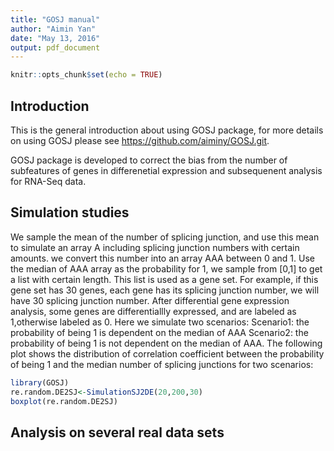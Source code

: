 ```yaml
---
title: "GOSJ manual"
author: "Aimin Yan"
date: "May 13, 2016"
output: pdf_document
---
```


```r
knitr::opts_chunk$set(echo = TRUE)
```

## Introduction

This is the general introduction about using GOSJ package, for more details on using GOSJ please see <https://github.com/aiminy/GOSJ.git>.

GOSJ package is developed to correct the bias from the number of subfeatures of genes in differenetial expression and subsequenent analysis for RNA-Seq data. 

## Simulation studies

We sample the mean of the number of splicing junction, and use this mean to simulate an array A including splicing junction numbers with certain amounts. we convert this number into an array AAA between 0 and 1. Use the median of AAA array as the probability for 1, we sample from [0,1] to get a list with certain length. This list is used as
a gene set. For example, if this gene set has 30 genes, each gene has its splicing junction number, we will have 30 splicing junction number. After differential gene expression analysis, some genes are differentiallly expressed, and are labeled as 1,otherwise labeled as 0. Here we simulate two scenarios:
Scenario1: the probability of being 1 is dependent on the median of AAA
Scenario2: the probability of being 1 is not dependent on the median of AAA. The following plot shows the distribution of correlation coefficient between the probability of being 1 and the median number of splicing junctions for two scenarios:


```r
library(GOSJ)
re.random.DE2SJ<-SimulationSJ2DE(20,200,30)
boxplot(re.random.DE2SJ)
```

## Analysis on several real data sets

